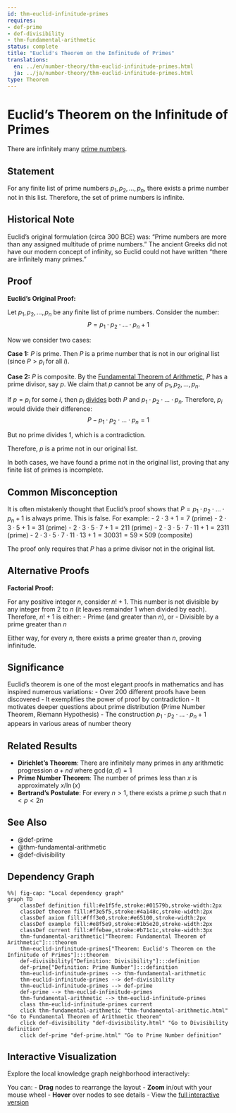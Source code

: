 ```yaml
---
id: thm-euclid-infinitude-primes
requires:
- def-prime
- def-divisibility
- thm-fundamental-arithmetic
status: complete
title: "Euclid's Theorem on the Infinitude of Primes"
translations:
  en: ../en/number-theory/thm-euclid-infinitude-primes.html
  ja: ../ja/number-theory/thm-euclid-infinitude-primes.html
type: Theorem
---
```


# Euclid's Theorem on the Infinitude of Primes {#thm-euclid-infinitude-primes}

There are infinitely many [prime numbers](def-prime.qmd).

## Statement

For any finite list of prime numbers $p_1, p_2, \ldots, p_n$, there exists a prime number not in this list. Therefore, the set of prime numbers is infinite.

## Historical Note

Euclid's original formulation (circa 300 BCE) was: "Prime numbers are more than any assigned multitude of prime numbers." The ancient Greeks did not have our modern concept of infinity, so Euclid could not have written "there are infinitely many primes."

## Proof

**Euclid's Original Proof:**

Let $p_1, p_2, \ldots, p_n$ be any finite list of prime numbers. Consider the number:
$$P = p_1 \cdot p_2 \cdot \ldots \cdot p_n + 1$$

Now we consider two cases:

**Case 1:** $P$ is prime.
Then $P$ is a prime number that is not in our original list (since $P > p_i$ for all $i$).

**Case 2:** $P$ is composite.
By the [Fundamental Theorem of Arithmetic](thm-fundamental-arithmetic.qmd), $P$ has a prime divisor, say $p$. We claim that $p$ cannot be any of $p_1, p_2, \ldots, p_n$.

If $p = p_i$ for some $i$, then $p_i$ [divides](def-divisibility.qmd) both $P$ and $p_1 \cdot p_2 \cdot \ldots \cdot p_n$. Therefore, $p_i$ would divide their difference:
$$P - p_1 \cdot p_2 \cdot \ldots \cdot p_n = 1$$

But no prime divides 1, which is a contradiction.

Therefore, $p$ is a prime not in our original list.

In both cases, we have found a prime not in the original list, proving that any finite list of primes is incomplete.

## Common Misconception

It is often mistakenly thought that Euclid's proof shows that $P = p_1 \cdot p_2 \cdot \ldots \cdot p_n + 1$ is always prime. This is false. For example:
- $2 \cdot 3 + 1 = 7$ (prime)
- $2 \cdot 3 \cdot 5 + 1 = 31$ (prime)
- $2 \cdot 3 \cdot 5 \cdot 7 + 1 = 211$ (prime)
- $2 \cdot 3 \cdot 5 \cdot 7 \cdot 11 + 1 = 2311$ (prime)
- $2 \cdot 3 \cdot 5 \cdot 7 \cdot 11 \cdot 13 + 1 = 30031 = 59 \times 509$ (composite)

The proof only requires that $P$ has a prime divisor not in the original list.

## Alternative Proofs

**Factorial Proof:**

For any positive integer $n$, consider $n! + 1$. This number is not divisible by any integer from 2 to $n$ (it leaves remainder 1 when divided by each). Therefore, $n! + 1$ is either:
- Prime (and greater than $n$), or
- Divisible by a prime greater than $n$

Either way, for every $n$, there exists a prime greater than $n$, proving infinitude.

## Significance

Euclid's theorem is one of the most elegant proofs in mathematics and has inspired numerous variations:
- Over 200 different proofs have been discovered
- It exemplifies the power of proof by contradiction
- It motivates deeper questions about prime distribution (Prime Number Theorem, Riemann Hypothesis)
- The construction $p_1 \cdot p_2 \cdot \ldots \cdot p_n + 1$ appears in various areas of number theory

## Related Results

- **Dirichlet's Theorem**: There are infinitely many primes in any arithmetic progression $a + nd$ where $\gcd(a,d) = 1$
- **Prime Number Theorem**: The number of primes less than $x$ is approximately $x/\ln(x)$
- **Bertrand's Postulate**: For every $n > 1$, there exists a prime $p$ such that $n < p < 2n$

## See Also

- @def-prime
- @thm-fundamental-arithmetic
- @def-divisibility

## Dependency Graph

```mermaid
%%| fig-cap: "Local dependency graph"
graph TD
    classDef definition fill:#e1f5fe,stroke:#01579b,stroke-width:2px
    classDef theorem fill:#f3e5f5,stroke:#4a148c,stroke-width:2px
    classDef axiom fill:#fff3e0,stroke:#e65100,stroke-width:2px
    classDef example fill:#e8f5e9,stroke:#1b5e20,stroke-width:2px
    classDef current fill:#ffebee,stroke:#b71c1c,stroke-width:3px
    thm-fundamental-arithmetic["Theorem: Fundamental Theorem of Arithmetic"]:::theorem
    thm-euclid-infinitude-primes["Theorem: Euclid's Theorem on the Infinitude of Primes"]:::theorem
    def-divisibility["Definition: Divisibility"]:::definition
    def-prime["Definition: Prime Number"]:::definition
    thm-euclid-infinitude-primes --> thm-fundamental-arithmetic
    thm-euclid-infinitude-primes --> def-divisibility
    thm-euclid-infinitude-primes --> def-prime
    def-prime --> thm-euclid-infinitude-primes
    thm-fundamental-arithmetic --> thm-euclid-infinitude-primes
    class thm-euclid-infinitude-primes current
    click thm-fundamental-arithmetic "thm-fundamental-arithmetic.html" "Go to Fundamental Theorem of Arithmetic theorem"
    click def-divisibility "def-divisibility.html" "Go to Divisibility definition"
    click def-prime "def-prime.html" "Go to Prime Number definition"
```

## Interactive Visualization

Explore the local knowledge graph neighborhood interactively:

::: {.graph-viz data-id="thm-euclid-infinitude-primes" data-width="700" data-height="500"}
:::

You can:
- **Drag** nodes to rearrange the layout
- **Zoom** in/out with your mouse wheel
- **Hover** over nodes to see details
- View the [full interactive version](../../output/interactive/en/thm-euclid-infinitude-primes.html){target="_blank"}
